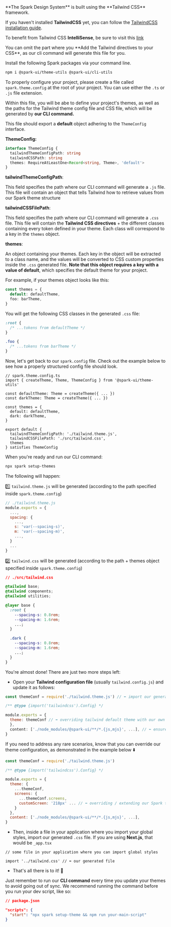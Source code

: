 
<Meta title="Getting Started" />

<StoryHeading label="Getting started" as="h1" />

<Alert marginBottom="medium">
  **The Spark Design System** is built using the **Tailwind CSS** framework.
</Alert>

<StoryHeading label="Set up TailwindCSS" as="h2" />

If you haven't installed **TailwindCSS** yet, you can follow the [TailwindCSS installation guide](https://tailwindcss.com/docs/installation).

To benefit from Tailwind CSS **IntelliSense**, be sure to visit this [link](https://tailwindcss.com/docs/editor-setup#intelli-sense-for-vs-code)

<Alert kind="warning" marginBottom="medium">
  You can omit the part where you **Add the Tailwind directives to your CSS**, as our cli command
  will generate this file for you.
</Alert>

<StoryHeading label="Installation" as="h2" />

Install the following Spark packages via your command line.

```bash
npm i @spark-ui/theme-utils @spark-ui/cli-utils
```

<StoryHeading label="✨ Creating your spark.theme.config file" as="h2" />

To properly configure your project, please create a file called `spark.theme.config` at the root of your project. You can use either the `.ts` or `.js` file extension.

Within this file, you will be abe to define your project's themes, as well as the paths for the Tailwind theme config file and CSS file, which will be generated by **our CLI command.**

This file should export a **default** object adhering to the `ThemeConfig` interface.

**ThemeConfig:**

```ts
interface ThemeConfig {
  tailwindThemeConfigPath: string
  tailwindCSSPath: string
  themes: RequireAtLeastOne<Record<string, Theme>, 'default'>
}
```

**tailwindThemeConfigPath**:

This field specifies the path where our CLI command will generate a `.js` file. This file will contain an object that tells Tailwind how to retrieve values from our Spark theme structure

**tailwindCSSFilePath**:

This field specifies the path where our CLI command will generate a `.css` file. This file will contain the **Tailwind CSS directives** + the different classes containing every token defined in your theme. Each class will correspond to a key in the `themes` object.

**themes**:

An object containing your themes. Each key in the object will be extracted to a class name, and the values will be converted to CSS custom properties inside the `.css` generated file. **Note that this object requires a key with a value of default**, which specifies the default theme for your project.

For example, if your themes object looks like this:

```ts
const themes = {
  default: defaultTheme,
  foo: barTheme,
}
```

You will get the following CSS classes in the generated `.css` file:

```css
:root {
  /* ...tokens from defaultTheme */
}

.foo {
  /* ...tokens from barTheme */
}
```

Now, let's get back to our `spark.config` file. Check out the example below to see how a properly structured config file should look.

```tsx
// spark.theme.config.ts
import { createTheme, Theme, ThemeConfig } from '@spark-ui/theme-utils'

const defaultTheme: Theme = createTheme({ ... })
const darkTheme: Theme = createTheme({ ... })

const themes = {
  default: defaultTheme,
  dark: darkTheme,
}

export default {
  tailwindThemeConfigPath: './tailwind.theme.js',
  tailwindCSSFilePath: './src/tailwind.css',
  themes
} satisfies ThemeConfig
```

<StoryHeading label="CLI command" as="h2" />

When you're ready and run our CLI command:

```bash
npx spark setup-themes
```

The following will happen:

1️⃣ `tailwind.theme.js` will be generated (according to the path specified inside `spark.theme.config`)

```js
// ./tailwind.theme.js
module.exports = {
  ...,
  spacing: {
    ...,
    s: 'var(--spacing-s)',
    m: 'var(--spacing-m)',
    ...,
  }
  ...
}
```

2️⃣ `tailwind.css` will be generated (according to the path + themes object specified inside `spark.theme.config`)

```css
// ./src/tailwind.css

@tailwind base;
@tailwind components;
@tailwind utilities;

@layer base {
  :root {
    --spacing-s: 0.8rem;
    --spacing-m: 1.6rem;
    ...;
  }

  .dark {
    --spacing-s: 0.8rem;
    --spacing-m: 1.6rem;
    ...;
  }
}
```

<StoryHeading label="Final steps" as="h2" />

You're almost done! There are just two more steps left:

- Open your **Tailwind configuration file** (usually `tailwind.config.js`) and update it as follows:

```js
const themeConf = require('./tailwind.theme.js') // ⬅️ import our generated file

/** @type {import('tailwindcss').Config} */

module.exports = {
  theme: themeConf // ⬅️ overriding tailwind default theme with our own
  },
  content: ['./node_modules/@spark-ui/**/*.{js,mjs}', ...], // ⬅️ ensure that the Spark components are scanned
}
```

<Alert>
  If you need to address any rare scenarios, know that you can override our theme configuration, as
  demonstrated in the example below ⬇️
</Alert>

```js
const themeConf = require('./tailwind.theme.js')

/** @type {import('tailwindcss').Config} */

module.exports = {
  theme: {
    ...themeConf,
    screens: {
      ...themeConf.screens,
      customScreen: '218px' ... // ⬅️ overriding / extending our Spark theme configuration
    }
  },
  content: ['./node_modules/@spark-ui/**/*.{js,mjs}', ...],
}
```

- Then, inside a file in your application where you import your global styles, import our generated `.css` file. If you are using **Next.js**, that would be `_app.tsx`

```tsx
// some file in your application where you can import global styles

import '../tailwind.css' // ⬅️ our generated file
```

- That's all there is to it! 🎉

Just remember to run our **CLI command** every time you update your themes to avoid going out of sync. We recommend running the command before you run your dev script, like so:

```json
// package.json

"scripts": {
  "start": "npx spark setup-theme && npm run your-main-script"
}
```
